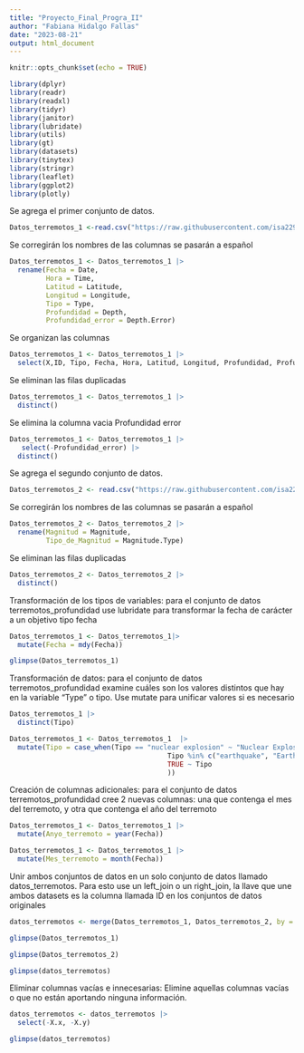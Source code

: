 ```yaml
---
title: "Proyecto_Final_Progra_II"
author: "Fabiana Hidalgo Fallas"
date: "2023-08-21"
output: html_document
---
```

```r
knitr::opts_chunk$set(echo = TRUE)

library(dplyr)
library(readr)
library(readxl)
library(tidyr)
library(janitor)
library(lubridate)
library(utils)
library(gt)
library(datasets)
library(tinytex)
library(stringr)
library(leaflet)
library(ggplot2)
library(plotly)
```

Se agrega el primer conjunto de datos.

```r
Datos_terremotos_1 <-read.csv("https://raw.githubusercontent.com/isa229/programacion_analisis_datos_ii/main/terremotos_profundidad.csv")
```

Se corregirán los nombres de las columnas  se pasarán a español

```r
Datos_terremotos_1 <- Datos_terremotos_1 |> 
  rename(Fecha = Date,
         Hora = Time,
         Latitud = Latitude,
         Longitud = Longitude,
         Tipo = Type,
         Profundidad = Depth,
         Profundidad_error = Depth.Error)
```

Se organizan las columnas

```r
Datos_terremotos_1 <- Datos_terremotos_1 |> 
  select(X,ID, Tipo, Fecha, Hora, Latitud, Longitud, Profundidad, Profundidad_error)
```

Se eliminan las filas duplicadas

```r
Datos_terremotos_1 <- Datos_terremotos_1 |> 
  distinct()
```

Se elimina la columna vacia Profundidad error

```r
Datos_terremotos_1 <- Datos_terremotos_1 |> 
   select(-Profundidad_error) |> 
  distinct()
```

Se agrega el segundo conjunto de datos.

```r
Datos_terremotos_2 <- read.csv("https://raw.githubusercontent.com/isa229/programacion_analisis_datos_ii/main/terremotos_magnitud.csv")
```
Se corregirán los nombres de las columnas  se pasarán a español

```r
Datos_terremotos_2 <- Datos_terremotos_2 |> 
  rename(Magnitud = Magnitude,
         Tipo_de_Magnitud = Magnitude.Type)
```

Se eliminan las filas duplicadas 

```r
Datos_terremotos_2 <- Datos_terremotos_2 |> 
  distinct()
```

Transformación de los tipos de variables: para el conjunto de datos terremotos_profundidad use lubridate para transformar la fecha de carácter a un objetivo tipo fecha

```r
Datos_terremotos_1 <- Datos_terremotos_1|> 
  mutate(Fecha = mdy(Fecha))

glimpse(Datos_terremotos_1)
```


Transformación de datos: para el conjunto de datos terremotos_profundidad examine cuáles son los valores distintos que hay en la variable “Type” o tipo. Use mutate para unificar valores si es necesario

```r
Datos_terremotos_1 |> 
  distinct(Tipo)

```

```r
Datos_terremotos_1 <- Datos_terremotos_1  |> 
  mutate(Tipo = case_when(Tipo == "nuclear explosion" ~ "Nuclear Explosion",
                                       Tipo %in% c("earthquake", "Earthquake") ~ "Earthquake",
                                       TRUE ~ Tipo 
                                       ))
```

Creación de columnas adicionales: para el conjunto de datos terremotos_profundidad cree 2 nuevas
columnas: una que contenga el mes del terremoto, y otra que contenga el año del terremoto


```r
Datos_terremotos_1 <- Datos_terremotos_1 |> 
  mutate(Anyo_terremoto = year(Fecha))

Datos_terremotos_1 <- Datos_terremotos_1 |> 
  mutate(Mes_terremoto = month(Fecha))
```

Unir ambos conjuntos de datos en un solo conjunto de datos llamado datos_terremotos. Para esto
use un left_join o un right_join, la llave que une ambos datasets es la columna llamada ID en los
conjuntos de datos originales

```r
datos_terremotos <- merge(Datos_terremotos_1, Datos_terremotos_2, by = "ID", all.x = TRUE)
```

```r
glimpse(Datos_terremotos_1)
```

```r
glimpse(Datos_terremotos_2)
```
```r
glimpse(datos_terremotos)
```


Eliminar columnas vacías e innecesarias: Elimine aquellas columnas vacías o que no están aportando
ninguna información.

```r
datos_terremotos <- datos_terremotos |> 
  select(-X.x, -X.y)
```

```r
glimpse(datos_terremotos)
```
